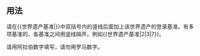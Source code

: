 <noinclude>{{template doc page viewed directly}}</noinclude>
==用法==
请在<nowiki>{{世界遗产基准|}}</nowiki>中双括号内的竖线后面加上该世界遗产的登录基准。有多项基准的，各基准之间用竖线隔开。例如<nowiki>{{世界遗产基准|2|3|7}}</nowiki>。

请用阿拉伯数字填写，请勿用罗马数字。
